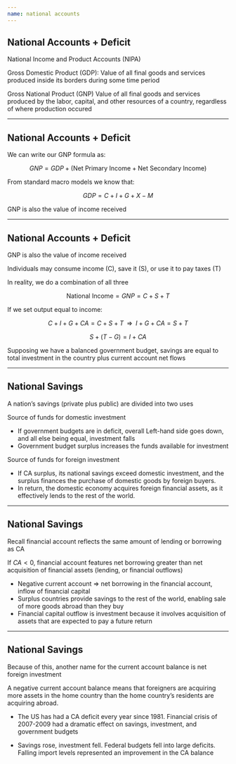 ```yaml
---
name: national accounts
---
```


## National Accounts + Deficit

[National Income and Product Accounts (NIPA)]{.hp .align-center}

::: {.fragment}
[Gross Domestic Product (GDP):]{.hi}
Value of all final goods and services produced inside its borders during some time period
:::

::: {.fragment}
[Gross National Product (GNP)]{.hi} 
Value of all final goods and services produced by the labor, capital, and other resources of a country, [regardless of where production occured]{.hp}
:::

::: {.fragment}

\begin{align*}
    GNP = GDP &+ \text{Foreign Income Received} \\ 
    &- \text{Income Paid to Foreigners} \\ 
    &+ \text{Foreign Tranfers Received} \\ 
    &- \text{Transfers Paid to Foreigners} 
\end{align*}

:::

---

## National Accounts + Deficit

We can write our [GNP]{.hi} formula as:

$$
    GNP = GDP + (\text{Net Primary Income} + \text{Net Secondary Income})
$$

::: {.fragment}
From standard macro models we know that:

$$
    GDP = C + I + G + X - M
$$
:::

::: {.fragment}
\begin{align*}
    \text{GNP} = C + I + G + \underbrace{(X - M + \text{Net Primary} + \text{Net Secondary})}_{\text{Current Account}}
\end{align*}
:::

::: {.fragment}
[GNP is also the value of income received]{.hp}
:::

---

## National Accounts + Deficit

[GNP is also the value of income received]{.hp}

::: {.fragment}
Individuals may [consume income (C)]{.hp}, [save it (S)]{.hp}, or use it to [pay taxes (T)]{.hp}

In reality, we do a combination of all three
:::

::: {.fragment}
$$
    \text{National Income} = GNP = C + S + T
$$
:::

::: {.fragment}
If we set output equal to income:

$$
C + I + G + CA = C + S + T \;\; \Rightarrow \;\; I + G + CA = S + T
$$
:::

::: {.fragment}
$$
    S + (T - G) = I + CA
$$

Supposing we have a [balanced government budget]{.hp}, savings are equal to total investment in the country plus current account net flows
:::

---

## National Savings

A nation's savings (private plus public) are divided into [two uses]{.hp}

[Source of funds for]{.h} [domestic investment]{.hp}

::: {.incremental}
- If government budgets are in deficit, overall Left-hand side goes down, and [all else being equal]{.h}, investment falls
- Government budget surplus increases the funds available for investment
:::


[Source of funds for]{.h} [foreign investment]{.hp}

::: {.incremental}
- If CA surplus, its national savings exceed domestic investment, and the surplus finances the purchase of domestic goods by foreign buyers. 
- In return, the domestic economy acquires foreign financial assets, as it effectively lends to the rest of the world.
:::

---

## National Savings

Recall [financial account]{.hp} reflects the same amount of lending or borrowing as [CA]{.h}

::: {.fragment}
If [$CA < 0$]{.h}, financial account features net borrowing greater than net acquisition of financial assets (lending, or financial outflows)
:::

::: {.fragment}
- Negative current account $\Rightarrow$ net borrowing in the financial account, inflow of financial capital
- Surplus countries provide savings to the rest of the world, enabling sale of more goods abroad than they buy
- Financial capital outflow is investment because it involves acquisition of assets that are expected to pay a future return
:::

---

## National Savings

Because of this, another name for the [current account balance]{.hp} is [net foreign investment]{.hp}

::: {.fragment}
A negative current account balance means that foreigners are acquiring more assets in the home country than the home country’s residents are acquiring abroad.
:::

::: {.fragment}
- The US has had a [CA deficit]{.hp} every year since 1981. 
Financial crisis of 2007-2009 had a dramatic effect on savings, investment, and government budgets

- Savings rose, investment fell.
Federal budgets fell into large deficits.
Falling import levels represented an improvement in the [CA balance]{.hp}
:::
